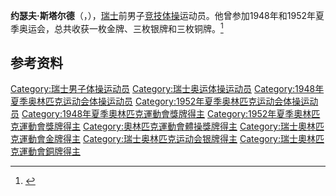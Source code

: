 {{NoteTA|G1=Sports}}
'''约瑟夫·斯塔尔德'''（{{lang-de|Josef Stalder}}，{{bd|1919年|2月6日|1991年|3月2日}}），[[瑞士|瑞士]]前男子[[竞技体操|竞技体操]]运动员。他曾参加1948年和1952年夏季奥运会，总共收获一枚金牌、三枚银牌和三枚铜牌。<ref>{{Cite web|title=Josef STALDER|url=https://www.olympic.org/josef-stalder|accessdate=2021-03-27|work=International Olympic Committee|archive-date=2020-12-12|archive-url=https://web.archive.org/web/20201212123101/https://www.olympic.org/josef-stalder|dead-url=no}}</ref>

== 参考资料 ==
{{reflist}}

{{奥林匹克运动会体操比赛男子个人单杠冠军}}

{{Authority control}}
{{DEFAULTSORT:Stalder, Josef}}
[[Category:瑞士男子体操运动员|Category:瑞士男子体操运动员]]
[[Category:瑞士奥运体操运动员|Category:瑞士奥运体操运动员]]
[[Category:1948年夏季奥林匹克运动会体操运动员|Category:1948年夏季奥林匹克运动会体操运动员]]
[[Category:1952年夏季奥林匹克运动会体操运动员|Category:1952年夏季奥林匹克运动会体操运动员]]
[[Category:1948年夏季奧林匹克運動會獎牌得主|Category:1948年夏季奧林匹克運動會獎牌得主]]
[[Category:1952年夏季奧林匹克運動會獎牌得主|Category:1952年夏季奧林匹克運動會獎牌得主]]
[[Category:奧林匹克運動會體操獎牌得主|Category:奧林匹克運動會體操獎牌得主]]
[[Category:瑞士奧林匹克運動會金牌得主|Category:瑞士奧林匹克運動會金牌得主]]
[[Category:瑞士奥林匹克运动会银牌得主|Category:瑞士奥林匹克运动会银牌得主]]
[[Category:瑞士奧林匹克運動會銅牌得主|Category:瑞士奧林匹克運動會銅牌得主]]